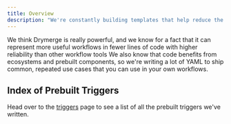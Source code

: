```yaml
---
title: Overview
description: "We're constantly building templates that help reduce the time necessary to use our product. Many common use cases for building triggers, data syncs, or actions with existing services are already covered by DryMerge"
---
```


We think Drymerge is really powerful, and we know for a fact that it can represent more useful workflows in fewer lines of code with higher reliability than other workflow tools
We also know that code benefits from ecosystems and prebuilt components, so we're writing a lot of YAML to ship common, repeated use cases that you can use in your own workflows.

## Index of Prebuilt Triggers

Head over to the [triggers](/prebuilt-tools/triggers/page) page to see a list of all the prebuilt triggers we've written.

